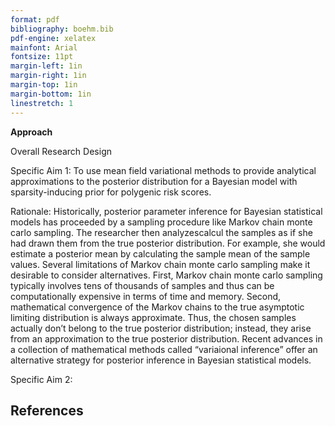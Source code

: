 ```yaml
---
format: pdf
bibliography: boehm.bib
pdf-engine: xelatex
mainfont: Arial
fontsize: 11pt
margin-left: 1in	
margin-right: 1in
margin-top: 1in
margin-bottom: 1in
linestretch: 1
---
```


**Approach** 

Overall Research Design

Specific Aim 1: To use mean field variational methods to provide analytical 
approximations to the posterior distribution for a Bayesian model with sparsity-inducing prior for polygenic risk
scores.

Rationale: Historically, posterior parameter inference for Bayesian statistical models has proceeded by a sampling procedure like Markov chain monte carlo sampling. 
The researcher then analyzescalcul the samples as if she had drawn them from the true posterior distribution. For example, she would estimate a posterior mean by 
calculating the sample mean of the sample values. Several limitations 
of Markov chain monte carlo sampling make it desirable to consider alternatives.
First, Markov chain monte carlo sampling typically involves tens of thousands of samples and thus can be computationally expensive in terms of time and memory. 
Second, mathematical convergence of the Markov chains to the true asymptotic limiting distribution
is always approximate. Thus, the chosen samples actually don't belong to the true 
posterior distribution; instead, they arise from an approximation to the 
true posterior distribution.
Recent advances in a collection of mathematical methods called "variaional inference" offer an alternative strategy for posterior inference in Bayesian 
statistical models.







Specific Aim 2: 





\newpage

## References

